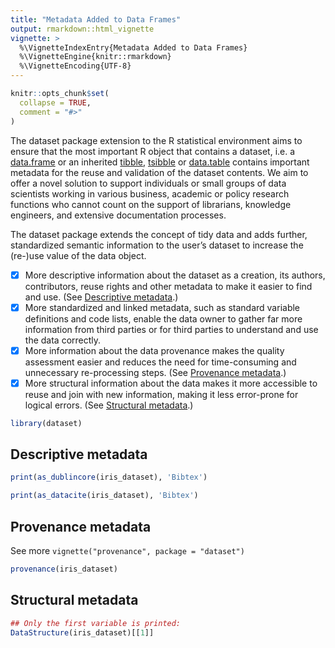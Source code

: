 ```yaml
---
title: "Metadata Added to Data Frames"
output: rmarkdown::html_vignette
vignette: >
  %\VignetteIndexEntry{Metadata Added to Data Frames}
  %\VignetteEngine{knitr::rmarkdown}
  %\VignetteEncoding{UTF-8}
---
```


```r
knitr::opts_chunk$set(
  collapse = TRUE,
  comment = "#>"
)
```

The dataset package extension to the R statistical environment aims to ensure that the most important R object that contains a dataset, i.e. a [data.frame](https://www.rdocumentation.org/packages/base/versions/3.6.2/topics/data.frame) or an inherited [tibble](https://tibble.tidyverse.org/reference/tibble.html), [tsibble](https://tsibble.tidyverts.org/) or [data.table](https://rdatatable.gitlab.io/data.table/) contains important metadata for the reuse and validation of the dataset contents. We aim to offer a novel solution to support individuals or small groups of data scientists working in various business, academic or policy research functions who cannot count on the support of librarians, knowledge engineers, and extensive documentation processes.

The dataset package extends the concept of tidy data and adds further, standardized semantic information to the user's dataset to increase the (re-)use value of the data object.

- [x] More descriptive information about the dataset as a creation, its authors, contributors, reuse rights and other metadata to make it easier to find and use. (See [Descriptive metadata](#descriptive).)
- [x] More standardized and linked metadata, such as standard variable definitions and code lists, enable the data owner to gather far more information from third parties or for third parties to understand and use the data correctly. 
- [x] More information about the data provenance makes the quality assessment easier and reduces the need for time-consuming and unnecessary re-processing steps. (See [Provenance metadata](#provenance).)
- [x] More structural information about the data makes it more accessible to reuse and join with new information, making it less error-prone for logical errors. (See [Structural metadata](#structural).)

```r
library(dataset)
```


## Descriptive metadata {#descriptive}

```r
print(as_dublincore(iris_dataset), 'Bibtex')
```
```r
print(as_datacite(iris_dataset), 'Bibtex')
```
## Provenance metadata {#provenance}

See more `vignette("provenance", package = "dataset")`

```r
provenance(iris_dataset)
```
## Structural metadata {#structural}

```r
## Only the first variable is printed:
DataStructure(iris_dataset)[[1]]
```

